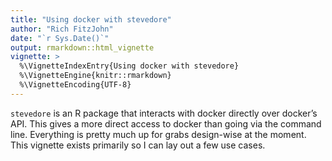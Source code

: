 ```yaml
---
title: "Using docker with stevedore"
author: "Rich FitzJohn"
date: "`r Sys.Date()`"
output: rmarkdown::html_vignette
vignette: >
  %\VignetteIndexEntry{Using docker with stevedore}
  %\VignetteEngine{knitr::rmarkdown}
  %\VignetteEncoding{UTF-8}
---
```


`stevedore` is an R package that interacts with docker directly
over docker's API.  This gives a more direct access to docker than
going via the command line.  Everything is pretty much up for grabs
design-wise at the moment.  This vignette exists primarily so I can
lay out a few use cases.

